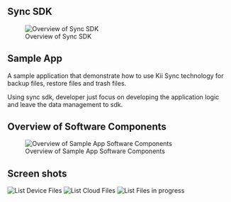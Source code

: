 == Sync SDK ==

[[File:sync.png|link=http://static.kii.com/hm/img|Overview of Sync SDK]]

== Sample App == 

A sample application that demonstrate how to use Kii Sync technology for backup files, restore files and trash files. 

Using sync sdk, developer just focus on developing the application logic and leave the data management to sdk. &nbsp; 

== Overview of Software Components == 

[[File:SyncSampleComponentsOverview.png|link=http://static.kii.com/hm/img|Overview of Sample App Software Components]]


== Screen shots == 

[[File:DeviceTab.png|link=http://static.kii.com/hm/img|List Device Files]]
[[File:CloudTab.png|link=http://static.kii.com/hm/img|List Cloud Files]]
[[File:ProgressUI.png|link=http://static.kii.com/hm/img|List Files in progress]]
 